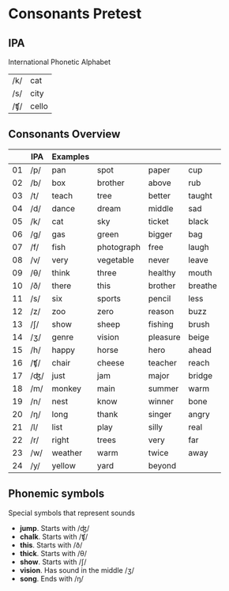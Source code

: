 # Consonants Pretest

## IPA
International Phonetic Alphabet

|||
|---|---|
|/k/|cat|
|/s/|city|
|/ʧ/|cello|

## Consonants Overview

||IPA|Examples||||
|---|---|---|---|---|---|
|01|/p/|pan|spot|paper|cup|
|02|/b/|box|brother|above|rub|
|03|/t/|teach|tree|better|taught|
|04|/d/|dance|dream|middle|sad|
|05|/k/|cat|sky|ticket|black|
|06|/ɡ/|gas|green|bigger|bag|
|07|/f/|fish|photograph|free|laugh|
|08|/v/|very|vegetable|never|leave|
|09|/θ/|think|three|healthy|mouth|
|10|/ð/|there|this|brother|breathe|
|11|/s/|six|sports|pencil|less|
|12|/z/|zoo|zero|reason|buzz|
|13|/ʃ/|show|sheep|fishing|brush|
|14|/ʒ/|genre|vision|pleasure|beige|
|15|/h/|happy|horse|hero|ahead|
|16|/ʧ/|chair|cheese|teacher|reach|
|17|/ʤ/|just|jam|major|bridge|
|18|/m/|monkey|main|summer|warm|
|19|/n/|nest|know|winner|bone|
|20|/ŋ/|long|thank|singer|angry|
|21|/l/|list|play|silly|real|
|22|/r/|right|trees|very|far|
|23|/w/|weather|warm|twice|away|
|24|/y/|yellow|yard|beyond|

## Phonemic symbols
Special symbols that represent sounds

- **jump**. Starts with /ʤ/
- **chalk**. Starts with /ʧ/
- **this**. Starts with /ð/
- **thick**. Starts with /θ/
- **show**. Starts with /ʃ/
- **vision**. Has sound in the middle /ʒ/
- **song**. Ends with /ŋ/